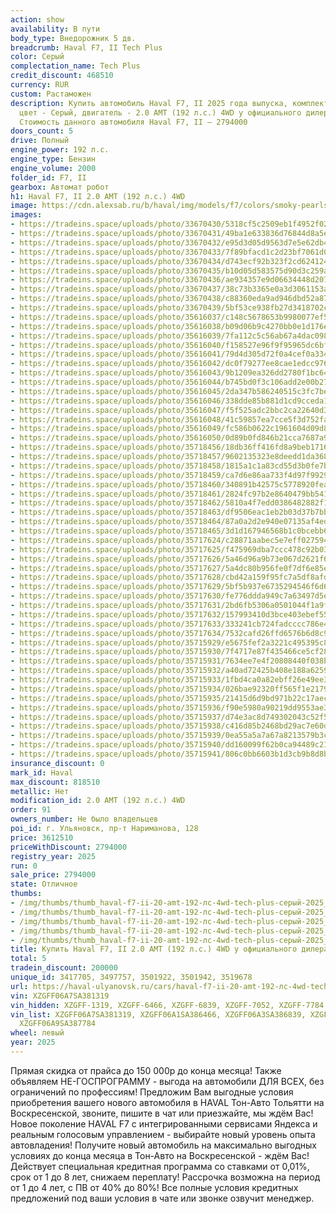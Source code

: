 ```yaml
---
action: show
availability: В пути
body_type: Внедорожник 5 дв.
breadcrumb: Haval F7, II Tech Plus
color: Серый
complectation_name: Tech Plus
credit_discount: 468510
currency: RUR
custom: Растаможен
description: Купить автомобиль Haval F7, II 2025 года выпуска, комплектация Tech Plus,
  цвет - Серый, двигатель - 2.0 AMT (192 л.с.) 4WD у официального дилера в г. Ульяновск.
  Стоимость данного автомобиля Haval F7, II – 2794000
doors_count: 5
drive: Полный
engine_power: 192 л.с.
engine_type: Бензин
engine_volume: 2000
folder_id: F7, II
gearbox: Автомат робот
h1: Haval F7, II 2.0 AMT (192 л.с.) 4WD
image: https://cdn.alexsab.ru/b/haval/img/models/f7/colors/smoky-pearls.webp
images:
- https://tradeins.space/uploads/photo/33670430/5318cf5c2509eb1f4952f02eadb93b19.JPG
- https://tradeins.space/uploads/photo/33670431/49ba1e633836d76844d8a5efbe252439.JPG
- https://tradeins.space/uploads/photo/33670432/e95d3d05d9563d7e5e62db40c5aa7b1a.JPG
- https://tradeins.space/uploads/photo/33670433/7f89bfacd1c2d23bf7061d0649b4eaa4.JPG
- https://tradeins.space/uploads/photo/33670434/d743ecf92b323f2cd624124d6a50eee2.JPG
- https://tradeins.space/uploads/photo/33670435/b10d05d583575d90d3c259a377bbd993.JPG
- https://tradeins.space/uploads/photo/33670436/ae934357e9d06634448d207c9377746d.JPG
- https://tradeins.space/uploads/photo/33670437/38c73b3365e0a3d3061153afc6917a20.JPG
- https://tradeins.space/uploads/photo/33670438/c88360eda9ad946dbd52a877f98b5255.JPG
- https://tradeins.space/uploads/photo/33670439/5bf53ce938fb27d3418702cf54ea6281.JPG
- https://tradeins.space/uploads/photo/35616037/c148c5678653b9980077ef546deefe0f.jpg
- https://tradeins.space/uploads/photo/35616038/b09d06b9c4270bb0e1d176e7a982258f.jpg
- https://tradeins.space/uploads/photo/35616039/7fa112c5c56ab67a4dac0984ca6536e7.jpg
- https://tradeins.space/uploads/photo/35616040/f158527e96f9f95965dc6bf2041bc73b.jpg
- https://tradeins.space/uploads/photo/35616041/79d4d305d72f0a4cef0a334e82c279a5.jpg
- https://tradeins.space/uploads/photo/35616042/dc0f79277ee8cae1edcc9768efb05e0d.jpg
- https://tradeins.space/uploads/photo/35616043/9b1209ea326dd2780f1bc64a413d925d.jpg
- https://tradeins.space/uploads/photo/35616044/b745bd0f3c106add2e00b2790440a6ef.jpg
- https://tradeins.space/uploads/photo/35616045/2da347b586240515c3fc7bea7a34d8f6.jpg
- https://tradeins.space/uploads/photo/35616046/338dde85b881d1cd9cceda1a6cceab37.jpg
- https://tradeins.space/uploads/photo/35616047/f5f525adc2bbc2ca22640d39fe1d022f.jpg
- https://tradeins.space/uploads/photo/35616048/41c59857ea7cce5f3d752faccf0f6528.jpg
- https://tradeins.space/uploads/photo/35616049/fc586b0622c1961604d09d835fe71132.jpg
- https://tradeins.space/uploads/photo/35616050/0d89b0fd846b21cca7687a9fcfe34ce2.jpg
- https://tradeins.space/uploads/photo/35718456/18db36ff416fd8a9beb171603789b821.JPG
- https://tradeins.space/uploads/photo/35718457/9602135323e8deedd1da36885ece841d.JPG
- https://tradeins.space/uploads/photo/35718458/1815a1c1a83cd55d3b0fe7b34a26aa37.JPG
- https://tradeins.space/uploads/photo/35718459/ca7d6e86aa733f4d97f99296156e67bb.JPG
- https://tradeins.space/uploads/photo/35718460/340891b42575c5778920feaf8d114b78.JPG
- https://tradeins.space/uploads/photo/35718461/2824fc97b2e8640479bb5416716bdfdd.JPG
- https://tradeins.space/uploads/photo/35718462/5810a4f7edd0386482882f12111d31cc.JPG
- https://tradeins.space/uploads/photo/35718463/df9506eac1eb2b03d37b7bb26f1c01a1.JPG
- https://tradeins.space/uploads/photo/35718464/87a0a2d2e940e07135af4ed6cacf7a14.JPG
- https://tradeins.space/uploads/photo/35718465/3d1d167946568b1c0bcebb6e029b6c1d.JPG
- https://tradeins.space/uploads/photo/35717624/c28871aabec5e7eff027594a45163d47.JPG
- https://tradeins.space/uploads/photo/35717625/f475969dba7ccc478c92b03f2a62b35a.JPG
- https://tradeins.space/uploads/photo/35717626/5a46d96a9b73e067d2621f67b27f8994.JPG
- https://tradeins.space/uploads/photo/35717627/5a4dc80b956fe0f7df6e85ecfaa93e08.JPG
- https://tradeins.space/uploads/photo/35717628/cbd42a159f95fc7a5df8afd3514d0a79.JPG
- https://tradeins.space/uploads/photo/35717629/5bf5b937e6735294546f6d6952965c3f.JPG
- https://tradeins.space/uploads/photo/35717630/fe776ddda949c7a63497d5e4779cf1e7.JPG
- https://tradeins.space/uploads/photo/35717631/2bd6fb5306a0501044f1a9f7c3d68534.JPG
- https://tradeins.space/uploads/photo/35717632/157993410d3bce403ebef558257c2f73.JPG
- https://tradeins.space/uploads/photo/35717633/333241cb724fadcccc786e469a9c0011.JPG
- https://tradeins.space/uploads/photo/35717634/7532cafd26ffd6576b6d8c93b6edc0c7.JPG
- https://tradeins.space/uploads/photo/35715929/e5675fef2a3221c495395c845e3d85fc.JPG
- https://tradeins.space/uploads/photo/35715930/7f4717e87f435466ce5cf2807a4e355f.JPG
- https://tradeins.space/uploads/photo/35715931/7634ee7e4f20808440f038b40aac7d74.JPG
- https://tradeins.space/uploads/photo/35715932/a40ad72425b408e188a6259f6519dcfe.JPG
- https://tradeins.space/uploads/photo/35715933/1fbd4ca0a82ebff26e49ee3c1d081410.JPG
- https://tradeins.space/uploads/photo/35715934/026bae92320ff565f1e2179d39b20627.JPG
- https://tradeins.space/uploads/photo/35715935/21415d6d9bd971b22c17aec2f900ad72.JPG
- https://tradeins.space/uploads/photo/35715936/f90e5980a90219dd9553ae311eb2b1ec.JPG
- https://tradeins.space/uploads/photo/35715937/d74e3ac8d749302043c52f509faf6741.JPG
- https://tradeins.space/uploads/photo/35715938/c416d85b2468bd29ac7e60d61d15b1f9.JPG
- https://tradeins.space/uploads/photo/35715939/0ea55a5a7a67a8213579b3c792ee78f0.JPG
- https://tradeins.space/uploads/photo/35715940/dd160099f62b0ca94489c21180c22f63.JPG
- https://tradeins.space/uploads/photo/35715941/806c0bb6603b1d3cb9b8d8b3a34d82ee.JPG
insurance_discount: 0
mark_id: Haval
max_discount: 818510
metallic: Нет
modification_id: 2.0 AMT (192 л.с.) 4WD
order: 91
owners_number: Не было владельцев
poi_id: г. Ульяновск, пр-т Нариманова, 128
price: 3612510
priceWithDiscount: 2794000
registry_year: 2025
run: 0
sale_price: 2794000
state: Отличное
thumbs:
- /img/thumbs/thumb_haval-f7-ii-20-amt-192-лс-4wd-tech-plus-серый-2025_93b19_0.webp
- /img/thumbs/thumb_haval-f7-ii-20-amt-192-лс-4wd-tech-plus-серый-2025_52439_1.webp
- /img/thumbs/thumb_haval-f7-ii-20-amt-192-лс-4wd-tech-plus-серый-2025_a7b1a_2.webp
- /img/thumbs/thumb_haval-f7-ii-20-amt-192-лс-4wd-tech-plus-серый-2025_4eaa4_3.webp
- /img/thumbs/thumb_haval-f7-ii-20-amt-192-лс-4wd-tech-plus-серый-2025_0eee2_4.webp
title: Купить Haval F7, II 2.0 AMT (192 л.с.) 4WD у официального дилера в Ульяновске
total: 5
tradein_discount: 200000
unique_id: 3417705, 3497757, 3501922, 3501942, 3519678
url: https://haval-ulyanovsk.ru/cars/haval-f7-ii-20-amt-192-лс-4wd-tech-plus-серый-2025/
vin: XZGFF06A7SA381319
vin_hidden: XZGFF-1319, XZGFF-6466, XZGFF-6839, XZGFF-7052, XZGFF-7784
vin_list: XZGFF06A7SA381319, XZGFF06A1SA386466, XZGFF06A3SA386839, XZGFF06A1SA387052,
  XZGFF06A9SA387784
wheel: левый
year: 2025
---
```

<p>
 Прямая скидка от прайса до 150 000р до конца месяца! Также объявляем НЕ-ГОСПРОГРАММУ - выгода на автомобили ДЛЯ ВСЕХ, без ограничений по профессиям! Предложим Вам выгодные условия приобретения вашего нового автомобиля в HAVAL Тон-Авто Тольятти на Воскресенской, звоните, пишите в чат или приезжайте, мы ждём Вас! Новое поколение HAVAL F7 с интегрированными сервисами Яндекса и реальным голосовым управлением - выбирайте новый уровень опыта автовладения! Получите новый автомобиль на максимально выгодных условиях до конца месяца в Тон-Авто на Воскресенской - ждём Вас! Действует специальная кредитная программа со ставками от 0,01%, срок от 1 до 8 лет, снижаем переплату! Рассрочка возможна на период от 1 до 4 лет, с ПВ от 40% до 80%! Все полные условия кредитных предложений под ваши условия в чате или звонке озвучит менеджер.
</p>
<p>
</p>
<p>
</p>
